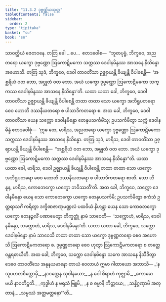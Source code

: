 ```yaml
---
title: "11.3.2 ဒုဗ္ဗဏ္ဏိယသုတ္တ"
tableOfContents: false
sidebar:
  order: 2
type: "tipitaka"
basket: "su"
book: "sn"
---
```



<DynamicBreadcrumb />

<Division number="268" book="sn" e="ch" v="18" p="319">

<Paragraph number="1686" book="sn">
သာဝတ္ထိယံ ဇေတဝနေ. တတြ ခေါ …ပေ…  ဧတဒဝေါစ—  “ဘူတပုဗ္ဗံ, ဘိက္ခဝေ, အညတရော ယက္ခော ဒုဗ္ဗဏ္ဏော ဩကောဋိမကော သက္ကဿ ဒေဝါနမိန္ဒဿ အာသနေ နိသိန္နော အဟောသိ. တတြ သုဒံ, ဘိက္ခဝေ, ဒေဝါ တာဝတိံသာ ဥဇ္ဈာယန္တိ ခိယျန္တိ ဝိပါစေန္တိ—  ‘အစ္ဆရိယံ ဝတ ဘော, အဗ္ဘုတံ ဝတ ဘော. အယံ ယက္ခော ဒုဗ္ဗဏ္ဏော ဩကောဋိမကော သက္ကဿ ဒေဝါနမိန္ဒဿ အာသနေ နိသိန္နော’တိ. ယထာ ယထာ ခေါ, ဘိက္ခဝေ, ဒေဝါ တာဝတိံသာ ဥဇ္ဈာယန္တိ ခိယျန္တိ ဝိပါစေန္တိ တထာ တထာ သော ယက္ခော အဘိရူပတရော စေဝ ဟောတိ ဒဿနီယတရော စ ပါသာဒိကတရော စ.
</Paragraph>

<Paragraph number="1687" book="sn">
အထ ခေါ, ဘိက္ခဝေ, ဒေဝါ တာဝတိံသာ ယေန သက္ကော ဒေဝါနမိန္ဒော တေနုပသင်္ကမိံသု; ဥပသင်္ကမိတွာ သက္ကံ ဒေဝါနမိန္ဒံ ဧတဒဝေါစုံ—  ‘ဣဓ တေ, မာရိသ, အညတရော ယက္ခော ဒုဗ္ဗဏ္ဏော ဩကောဋိမကော သက္ကဿ ဒေဝါနမိန္ဒဿ အာသနေ နိသိန္နော. တတြ သုဒံ, မာရိသ, ဒေဝါ တာဝတိံသာ ဥဇ္ဈာယန္တိ ခိယျန္တိ ဝိပါစေန္တိ—  “အစ္ဆရိယံ ဝတ ဘော, အဗ္ဘုတံ ဝတ ဘော. အယံ ယက္ခော ဒုဗ္ဗဏ္ဏော ဩကောဋိမကော သက္ကဿ ဒေဝါနမိန္ဒဿ အာသနေ နိသိန္နော”တိ. ယထာ ယထာ ခေါ, မာရိသ, ဒေဝါ ဥဇ္ဈာယန္တိ ခိယျန္တိ ဝိပါစေန္တိ တထာ တထာ သော ယက္ခော အဘိရူပတရော စေဝ ဟောတိ ဒဿနီယတရော စ ပါသာဒိကတရော စာတိ. သော ဟိ နူန, မာရိသ, ကောဓဘက္ခော ယက္ခော ဘဝိဿတီ’တိ.
</Paragraph>

<Paragraph number="1688" book="sn">
အထ ခေါ, ဘိက္ခဝေ, သက္ကော ဒေဝါနမိန္ဒော ယေန သော ကောဓဘက္ခော ယက္ခော တေနုပသင်္ကမိ; ဥပသင်္ကမိတွာ ဧကံသံ ဥတ္တရာသင်္ဂံ ကရိတွာ ဒက္ခိဏဇာဏုမဏ္ဍလံ ပထဝိယံ နိဟန္တွာ ယေန သော ကောဓဘက္ခော ယက္ခော တေနဉ္ဇလိံ ပဏာမေတွာ တိက္ခတ္တုံ နာမံ သာဝေတိ—  ‘သက္ကောဟံ, မာရိသ, ဒေဝါနမိန္ဒော, သက္ကောဟံ, မာရိသ, ဒေဝါနမိန္ဒော’တိ. ယထာ ယထာ ခေါ, ဘိက္ခဝေ, သက္ကော ဒေဝါနမိန္ဒော နာမံ သာဝေသိ တထာ တထာ သော ယက္ခော ဒုဗ္ဗဏ္ဏတရော စေဝ အဟောသိ ဩကောဋိမကတရော စ. ဒုဗ္ဗဏ္ဏတရော စေဝ ဟုတွာ ဩကောဋိမကတရော စ တတ္ထေဝန္တရဓာယီတိ. အထ ခေါ, ဘိက္ခဝေ, သက္ကော ဒေဝါနမိန္ဒော သကေ အာသနေ နိသီဒိတွာ ဒေဝေ တာဝတိံသေ အနုနယမာနော တာယံ ဝေလာယံ ဣမာ ဂါထာယော အဘာသိ—
</Paragraph>

<Paragraph number="1689" type="verses" book="sn">
_‘န သူပဟတစိတ္တောမှိ,_  
_နာဝတ္တေန သုဝါနယော;_  
_န ဝေါ စိရာဟံ ကုဇ္ဈာမိ,_  
_ကောဓော မယိ နာဝတိဋ္ဌတိ._  

</Paragraph>

<Paragraph number="1690" type="verses" book="sn">
_ကုဒ္ဓါဟံ န ဖရုသံ ဗြူမိ,_  
_န စ ဓမ္မာနိ ကိတ္တယေ;_  
_သန္နိဂ္ဂဏှာမိ အတ္တာနံ,_  
_သမ္ပဿံ အတ္ထမတ္တနော’”တိ._
</Paragraph>
</Division>